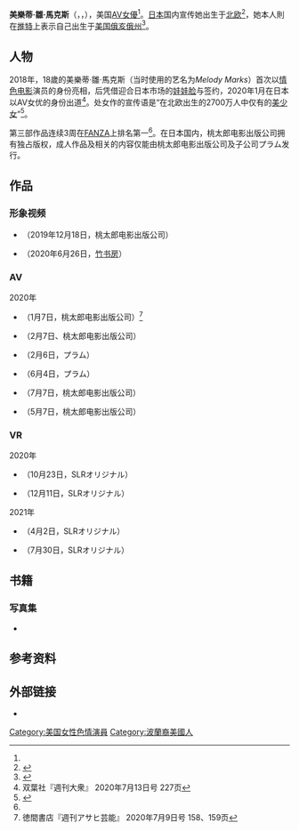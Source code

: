 {{NoteTA|G1=IT}}
{{Proofreader needed}}
{{AV女優|
|原名= {{lang|ja|メロディー・雛・マークス}}
|假名= {{lang|ja|メロディー・ひいな・マークス}}
|別名= {{lang|en|Melody Marks}}
|出生年份= 2000
|出生月份= 2
|出生日子= 29
|出身地= {{USA}}[[俄亥俄州|俄亥俄州]]
|國籍= {{USA}}
|檢查日期= [[2020年|2020年]]<ref name="MOMOTARO">{{Cite web |title=Melody Marks（メロディー・-{雛}-・マークス）のプロフィール |url=https://www.indies-av.co.jp/actress/melodymarksxxx/ |accessdate=2020-08-14 |publisher=桃太郎映像出版 |language=ja}}</ref>
|身高= 170
|上圍= 81
|腰圍= 66
|下圍= 86
|罩杯= F
|靴= 
|身体備考= 
|身材備註= [[AV女优|AV女优]]
|從事年期= 2020年 -
|經紀公司= {{link-ja|桃太郎 (成人电影)|桃太郎 (アダルトビデオ)|桃太郎映像出版}}
}}
'''美樂蒂·雛·馬克斯'''（{{jpn|j='''メロディー・雛・マークス'''|hg=メロディー・ひいな・マークス|rm=Merodeii Hiina Maakusu}}，{{lang-en|'''''Melody Marks'''''}}，{{bd|2000年|2月29日}}），美国[[AV女優|AV女優]]<ref name="MOMOTARO"/>。[[日本|日本]]国内宣传她出生于[[北欧|北欧]]<ref name="FLASH">{{Cite web |title=メロディー・-{雛}-・マークス「日本に来て“恥じらい”を知った」 |url=https://smart-flash.jp/night/95069 |accessdate=2020-08-14 |author=夜バナ |date=2020-02-28 |publisher=Smart-FLASH |language=ja}}</ref>，她本人則在[[推特|推特]]上表示自己出生于[[美国|美国]][[俄亥俄州|俄亥俄州]]<ref>{{Cite web |title=Finally going home 💗 back to Ohio I go! |url=https://twitter.com/melodymarksxxx/status/1208277410510069760 |accessdate=2020-08-14 |date=2019-12-21 |publisher=melodymarksxxx |language=ja}}</ref>。

== 人物 ==
2018年，18歲的美樂蒂·雛·馬克斯（当时使用的艺名为''Melody Marks''）首次以[[情色电影|情色电影]]演员的身份亮相，后凭借迎合日本市场的[[娃娃脸|娃娃脸]]与{{link-ja|桃太郎 (成人电影)|桃太郎 (アダルトビデオ)|桃太郎电影出版公司}}签约，2020年1月在日本以AV女优的身份出道<ref>双葉社『週刊大衆』 2020年7月13日号 227页</ref>。处女作的宣传语是“在北欧出生的2700万人中仅有的[[美少女|美少女]]”<ref name="FANZA">{{Cite web |title=メロディー・-{雛}-・マークス「日本の文化って、魅力的！」 |url=https://smart-flash.jp/gravure/94638 |accessdate=2020-08-14 |author=グラビア |date=2020-02-23 |publisher=Smart-FLASH |language=ja}}</ref>。

第三部作品{{lang|ja|《ちくぴんく…北欧の透明すぎる金髪天使》}}连续3周在[[FANZA|FANZA]]上排名第一<ref name="FANZA"/>。在日本国内，桃太郎电影出版公司拥有独占版权，成人作品及相关的内容仅能由桃太郎电影出版公司及子公司プラム发行。

== 作品 ==
=== 形象视频 ===
* {{lang|ja|白い妖精のMelody メロディー・雛・マークス}}（2019年12月18日，桃太郎电影出版公司）
* {{lang|ja|メロディー・雛・マークス Melodyous Nude}}（2020年6月26日，[[竹书房|竹书房]]）

=== AV ===
; 2020年
* {{lang|ja|メロディー・雛・マークス Debut！ニッポンのおもてなしフーゾクで北欧ブロンド天使が濃厚中出しサービス！}}（1月7日，桃太郎电影出版公司）<ref>徳間書店『週刊アサヒ芸能』 2020年7月9日号 158、159页</ref>
* {{lang|ja|メロディー・雛・マークス ニッポンのおもてなし 若女将編}}（2月7日、桃太郎电影出版公司）
* {{lang|ja|ちくぴんく…北欧の透明すぎる金髪天使 学生 メロディ・雛・マークス 19歳 乳首すなぁ…【素人四畳半生中出し】COCO Premier}}（2月6日，プラム）
* {{lang|ja|素人セーラー服生中出し メロディー・雛・マークス ちくぴんく×おもてなし中田氏×北欧金髪天使 COCO Premier}}（6月4日，プラム）
* {{lang|ja|【専属】メロディー・雛・マークス ニッポンのおもてなし第3弾 東京逆ナンパ編}}（7月7日，桃太郎电影出版公司）
* {{lang|ja|【専属】メロディー・雛・マークス ニッポンのおもてなし第4弾 メロディーと行く！ベロチュー温泉デート編}}（5月7日，桃太郎电影出版公司）

=== VR ===
; 2020年
* {{lang|ja|【VR】メロディー・マークス初VR メロディー・雛・マークス}}（10月23日，SLRオリジナル）
* {{lang|ja|【VR】もしもあの女優がメンズエステで誘ってきたら…M男モード全開で痴女プレイ楽しんでやる！ メロディー・雛・マークス}}（12月11日，SLRオリジナル）
; 2021年
* {{lang|ja|【VR】私と義弟とセフレ彼女と近親相姦レズ3P}}（4月2日，SLRオリジナル）
* {{lang|ja|【VR】青い瞳で微笑みながら3人責めで誘惑してくる金髪女子}}（7月30日，SLRオリジナル）

== 书籍 ==
=== 写真集 ===
* {{cite book |date=2020年7月31日 |title=-{雛}-[hiːina]1st |language=ja |location= |publisher={{link-ja|彩文馆出版社|彩文館出版|彩文馆出版}}. 摄影师：Kendrick.Watanabe |isbn=978-4775606278}}

== 参考资料 ==
{{Reflist}}

== 外部链接 ==
* {{Twitter|@MelodyMarksxxx}}
{{Commons category|Tru Kait}}

{{portal bar|美国|色情|人物}}
{{DEFAULTSORT:marks}}
[[Category:美国女性色情演員|Category:美国女性色情演員]]
[[Category:波蘭裔美國人|Category:波蘭裔美國人]]